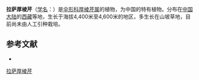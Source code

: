 {{NoteTA|G1=LS}}
{{Speciesbox
| name = 拉萨厚棱芹
| status = 
| status_system = 
| image = 
| genus = Pachypleurum
| species = lhasanum
| authority = H. T. Chang et Shan
}}

'''拉萨厚棱芹'''（[[学名|学名]]：{{lang|la|''Pachypleurum lhasanum''}}）是[[伞形科|伞形科]][[厚棱芹属|厚棱芹属]]的植物，为中国的特有植物。分布在[[中国大陆|中国大陆]]的[[西藏|西藏]]等地，生长于海拔4,400米至4,600米的地区，多生长在山坡草地，目前尚未由人工引种栽培。

== 参考文献 ==
<div class="references-small">
* {{cite web| url =http://www.bioinfo.cn/db05/KmzwSpecies.php?action=view&id=22962| title =拉萨厚棱芹| work =《中国高等植物数据库全库》| publisher =中国科学院微生物研究所| author =昆明植物研究所| accessdate =2009-02-25| deadurl =yes| archiveurl =https://web.archive.org/web/20160305033306/http://www.bioinfo.cn/db05/KmzwSpecies.php?action=view&id=22962| archivedate =2016-03-05}}
</div>
{{Taxonbar|from=Q11077058}}

[[Category:厚棱芹属|拉萨厚棱芹]]


{{Apiales-stub}}